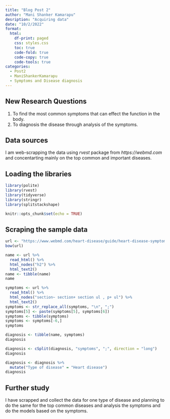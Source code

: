 ```yaml
---
title: "Blog Post 2"
author: "Mani Shanker Kamarapu"
desription: "Acquiring data"
date: "10/2/2022"
format:
  html:
    df-print: paged
    css: styles.css
    toc: true
    code-fold: true
    code-copy: true
    code-tools: true
categories:
  - Post2
  - ManiShankerKamarapu
  - Symptoms and Disease diagnosis
---
```


::: callout-tip
## New Research Questions

1.  To find the most common symptoms that can effect the function in the body.
2.  To diagnosis the disease through analysis of the symptoms.
:::

## Data sources

I am web-scrapping the data using *rvest* package from *https://webmd.com* and concentarting mainly on the top common and important diseases.

## Loading the libraries

```r
library(polite)
library(rvest)
library(tidyverse)
library(stringr)
library(splitstackshape)

knitr::opts_chunk$set(echo = TRUE)
```

## Scraping the sample data

```r
url <- "https://www.webmd.com/heart-disease/guide/heart-disease-symptoms"
bow(url)
```

```r
name <- url %>%
  read_html() %>%
  html_nodes("h2") %>%
  html_text2()
name <- tibble(name)
name
```

```r
symptoms <- url %>%
  read_html() %>%
  html_nodes("section~ section+ section ul , p+ ul") %>%
  html_text2()
symptoms <- str_replace_all(symptoms, "\n", ";")
symptoms[5] <- paste(symptoms[5], symptoms[6])
symptoms <- tibble(symptoms)
symptoms <- symptoms[-6,]
symptoms
```

```r
diagnosis <- tibble(name, symptoms)
diagnosis
```

```r
diagnosis <- cSplit(diagnosis, "symptoms", ";", direction = "long")
diagnosis
```

```r
diagnosis <- diagnosis %>%
  mutate("Type of disease" = "Heart disease")
diagnosis
```

## Further study

I have scrapped and collect the data for one type of disease and planning to do the same for the top common diseases and analysis the symptoms and do the models based on the symptoms.
